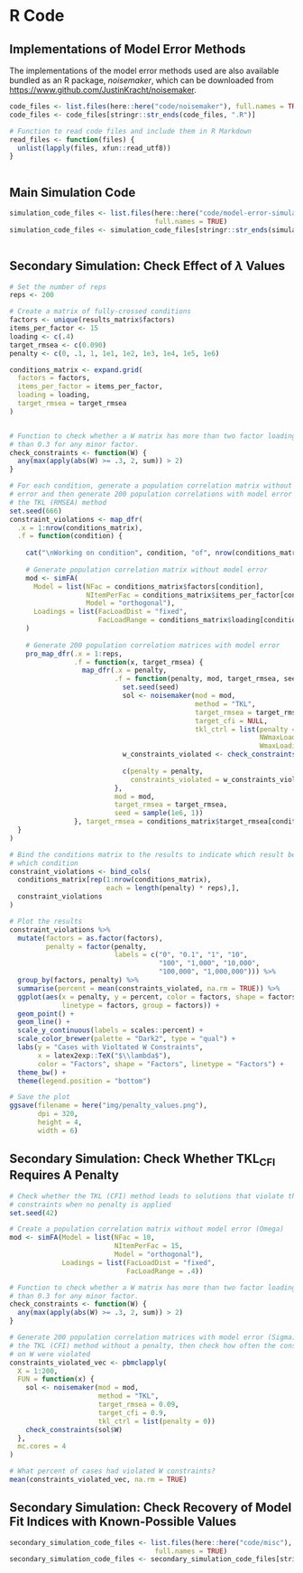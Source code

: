 # R Code {#appendix-a}

## Implementations of Model Error Methods {#noisemaker-code}

The implementations of the model error methods used are also available bundled as an R package, *noisemaker*, which can be downloaded from [https://www.github.com/JustinKracht/noisemaker](https://www.github.com/JustinKracht/noisemaker).

```r
code_files <- list.files(here::here("code/noisemaker"), full.names = TRUE)
code_files <- code_files[stringr::str_ends(code_files, ".R")]

# Function to read code files and include them in R Markdown
read_files <- function(files) {
  unlist(lapply(files, xfun::read_utf8))
}
```

\small

```r

```

## Main Simulation Code {#main-simulation}

```r
simulation_code_files <- list.files(here::here("code/model-error-simulation"), 
                                    full.names = TRUE)
simulation_code_files <- simulation_code_files[stringr::str_ends(simulation_code_files, ".R")]
```

\small

```r

```

## Secondary Simulation: Check Effect of $\lambda$ Values {#effect-of-lambda}

\small

```r
# Set the number of reps
reps <- 200

# Create a matrix of fully-crossed conditions
factors <- unique(results_matrix$factors)
items_per_factor <- 15
loading <- c(.4)
target_rmsea <- c(0.090)
penalty <- c(0, .1, 1, 1e1, 1e2, 1e3, 1e4, 1e5, 1e6)

conditions_matrix <- expand.grid(
  factors = factors,
  items_per_factor = items_per_factor,
  loading = loading,
  target_rmsea = target_rmsea
)


# Function to check whether a W matrix has more than two factor loadings greater
# than 0.3 for any minor factor.
check_constraints <- function(W) {
  any(max(apply(abs(W) >= .3, 2, sum)) > 2)
}

# For each condition, generate a population correlation matrix without model
# error and then generate 200 population correlations with model error using
# the TKL (RMSEA) method
set.seed(666)
constraint_violations <- map_dfr(
  .x = 1:nrow(conditions_matrix), 
  .f = function(condition) {
    
    cat("\nWorking on condition", condition, "of", nrow(conditions_matrix))
    
    # Generate population correlation matrix without model error
    mod <- simFA(
      Model = list(NFac = conditions_matrix$factors[condition],
                   NItemPerFac = conditions_matrix$items_per_factor[condition],
                   Model = "orthogonal"),
      Loadings = list(FacLoadDist = "fixed",
                      FacLoadRange = conditions_matrix$loading[condition])
    )
    
    # Generate 200 population correlation matrices with model error
    pro_map_dfr(.x = 1:reps,
                .f = function(x, target_rmsea) {
                  map_dfr(.x = penalty, 
                          .f = function(penalty, mod, target_rmsea, seed) {
                            set.seed(seed)
                            sol <- noisemaker(mod = mod, 
                                              method = "TKL", 
                                              target_rmsea = target_rmsea,
                                              target_cfi = NULL,
                                              tkl_ctrl = list(penalty = penalty,
                                                              NWmaxLoading = 2,
                                                              WmaxLoading = .3))
                            w_constraints_violated <- check_constraints(sol$W)
                            
                            c(penalty = penalty, 
                              constraints_violated = w_constraints_violated)
                          },
                          mod = mod,
                          target_rmsea = target_rmsea,
                          seed = sample(1e6, 1))
                }, target_rmsea = conditions_matrix$target_rmsea[condition])
  }
)

# Bind the conditions matrix to the results to indicate which result belongs to
# which condition
constraint_violations <- bind_cols(
  conditions_matrix[rep(1:nrow(conditions_matrix), 
                        each = length(penalty) * reps),],
  constraint_violations
)

# Plot the results
constraint_violations %>%
  mutate(factors = as.factor(factors),
         penalty = factor(penalty, 
                          labels = c("0", "0.1", "1", "10", 
                                     "100", "1,000", "10,000",
                                     "100,000", "1,000,000"))) %>%
  group_by(factors, penalty) %>%
  summarise(percent = mean(constraints_violated, na.rm = TRUE)) %>%
  ggplot(aes(x = penalty, y = percent, color = factors, shape = factors, 
             linetype = factors, group = factors)) +
  geom_point() +
  geom_line() +
  scale_y_continuous(labels = scales::percent) +
  scale_color_brewer(palette = "Dark2", type = "qual") +
  labs(y = "Cases with Violtated W Constraints",
       x = latex2exp::TeX("$\\lambda$"),
       color = "Factors", shape = "Factors", linetype = "Factors") +
  theme_bw() +
  theme(legend.position = "bottom")

# Save the plot
ggsave(filename = here("img/penalty_values.png"),
       dpi = 320,
       height = 4,
       width = 6)
```

## Secondary Simulation: Check Whether $\textrm{TKL}_{\textrm{CFI}}$ Requires A Penalty {#tkl-cfi-penalty}

\small

```r
# Check whether the TKL (CFI) method leads to solutions that violate the W 
# constraints when no penalty is applied
set.seed(42)

# Create a population correlation matrix without model error (Omega)
mod <- simFA(Model = list(NFac = 10,
                          NItemPerFac = 15,
                          Model = "orthogonal"),
             Loadings = list(FacLoadDist = "fixed",
                             FacLoadRange = .4))

# Function to check whether a W matrix has more than two factor loadings greater
# than 0.3 for any minor factor.
check_constraints <- function(W) {
  any(max(apply(abs(W) >= .3, 2, sum)) > 2)
}

# Generate 200 population correlation matrices with model error (Sigma) using 
# the TKL (CFI) method without a penalty, then check how often the constraints
# on W were violated
constraints_violated_vec <- pbmclapply(
  X = 1:200,
  FUN = function(x) {
    sol <- noisemaker(mod = mod, 
                      method = "TKL", 
                      target_rmsea = 0.09,
                      target_cfi = 0.9,
                      tkl_ctrl = list(penalty = 0))
    check_constraints(sol$W)
  },
  mc.cores = 4
)

# What percent of cases had violated W constraints?
mean(constraints_violated_vec, na.rm = TRUE)
```

## Secondary Simulation: Check Recovery of Model Fit Indices with Known-Possible Values {#check-model-fit-recovery-code}

```r
secondary_simulation_code_files <- list.files(here::here("code/misc"), 
                                    full.names = TRUE)
secondary_simulation_code_files <- secondary_simulation_code_files[stringr::str_ends(secondary_simulation_code_files, ".R")]
```

\small

```r

```



